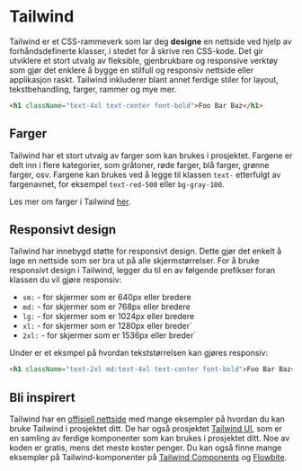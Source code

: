 # Tailwind

Tailwind er et CSS-rammeverk som lar deg **designe** en nettside ved hjelp av forhåndsdefinerte klasser, i stedet for å skrive ren CSS-kode. Det gir utviklere et stort utvalg av fleksible, gjenbrukbare og responsive verktøy som gjør det enklere å bygge en stilfull og responsiv nettside eller applikasjon raskt. Tailwind inkluderer blant annet ferdige stiler for layout, tekstbehandling, farger, rammer og mye mer.

```html
<h1 className="text-4xl text-center font-bold">Foo Bar Baz</h1>
```

## Farger

Tailwind har et stort utvalg av farger som kan brukes i prosjektet. Fargene er delt inn i flere kategorier, som gråtoner, røde farger, blå farger, grønne farger, osv. Fargene kan brukes ved å legge til klassen `text-` etterfulgt av fargenavnet, for eksempel `text-red-500` eller `bg-gray-100`.

Les mer om farger i Tailwind [her](https://tailwindcss.com/docs/customizing-colors).

## Responsivt design

Tailwind har innebygd støtte for responsivt design. Dette gjør det enkelt å lage en nettside som ser bra ut på alle skjermstørrelser. For å bruke responsivt design i Tailwind, legger du til en av følgende prefikser foran klassen du vil gjøre responsiv:

- `sm:` - for skjermer som er 640px eller bredere
- `md:` - for skjermer som er 768px eller bredere
- `lg:` - for skjermer som er 1024px eller bredere
- `xl:` - for skjermer som er 1280px eller breder`
- `2xl:` - for skjermer som er 1536px eller breder`

Under er et eksmpel på hvordan tekststørrelsen kan gjøres responsiv:

```html
<h1 className="text-2xl md:text-4xl text-center font-bold">Foo Bar Baz</h1>
```

## Bli inspirert

Tailwind har en [offisiell nettside](https://tailwindcss.com/) med mange eksempler på hvordan du kan bruke Tailwind i prosjektet ditt. De har også prosjektet [Tailwind UI](https://tailwindui.com/), som er en samling av ferdige komponenter som kan brukes i prosjektet ditt. Noe av koden er gratis, mens det meste koster penger. Du kan også finne mange eksempler på Tailwind-komponenter på [Tailwind Components](https://tailwindcomponents.com/) og [Flowbite](https://flowbite.com/).

